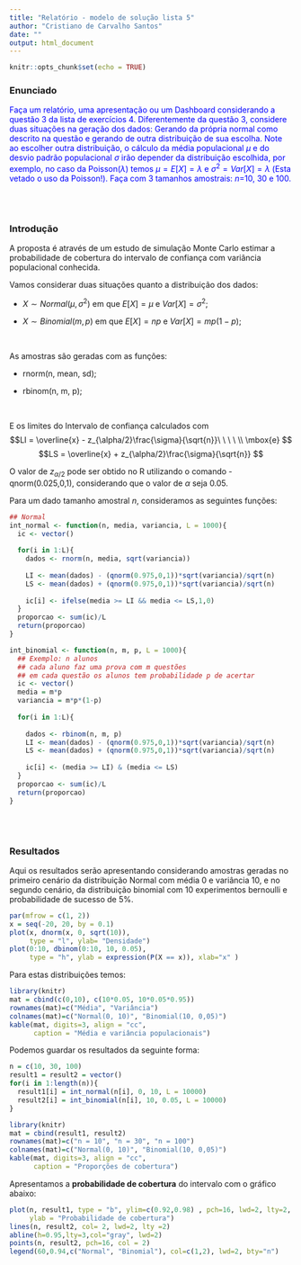 ```yaml
---
title: "Relatório - modelo de solução lista 5"
author: "Cristiano de Carvalho Santos"
date: ""
output: html_document
---
```


```r
knitr::opts_chunk$set(echo = TRUE)
```

### Enunciado

<span style="color: blue;">
Faça um relatório, uma apresentação ou um Dashboard considerando a questão 3 da lista de exercícios 4. Diferentemente da questão 3, considere duas situações na geração dos dados: Gerando da própria normal como descrito na questão e gerando de outra distribuição de sua escolha. Note ao escolher outra distribuição, o cálculo da média populacional $\mu$ e do desvio padrão populacional $\sigma$ irão depender da distribuição escolhida, por exemplo, no caso da Poisson($\lambda$) temos $\mu = E[X] = \lambda$ e $\sigma^2 = Var[X]= \lambda$ (Esta vetado o uso da Poisson!). Faça com 3 tamanhos amostrais: $n$=10, 30 e 100.</span>

\
\

### Introdução  

A proposta é através de um estudo de simulação Monte Carlo estimar a probabilidade de cobertura do intervalo de confiança com variância populacional conhecida. 

Vamos considerar duas situações quanto a distribuição dos dados:

+ $X\sim Normal(\mu, \sigma^2)$ em que $E[X]= \mu$ e $Var[X]=\sigma^2$;

+ $X\sim Binomial(m, p)$ em que $E[X]= np$ e $Var[X]=mp(1-p)$;


\


As amostras são geradas com as funções:

- rnorm(n, mean, sd);

- rbinom(n, m, p);

\ 

E os limites do Intervalo de confiança calculados com
    $$LI = \overline{x} - z_{\alpha/2}\frac{\sigma}{\sqrt{n}}\ \ \ \ \\ \mbox{e} $$
    $$LS = \overline{x} + z_{\alpha/2}\frac{\sigma}{\sqrt{n}} $$
    
O valor de $z_{\alpha/2}$ pode ser obtido no R utilizando o comando -qnorm(0.025,0,1), considerando que o valor de $\alpha$ seja 0.05.

Para um dado tamanho amostral $n$, consideramos as seguintes funções:

```r
## Normal
int_normal <- function(n, media, variancia, L = 1000){
  ic <- vector()
  
  for(i in 1:L){
    dados <- rnorm(n, media, sqrt(variancia))
    
    LI <- mean(dados) - (qnorm(0.975,0,1))*sqrt(variancia)/sqrt(n)
    LS <- mean(dados) + (qnorm(0.975,0,1))*sqrt(variancia)/sqrt(n)
    
    ic[i] <- ifelse(media >= LI && media <= LS,1,0)
  }
  proporcao <- sum(ic)/L
  return(proporcao)
}

int_binomial <- function(n, m, p, L = 1000){
  ## Exemplo: n alunos
  ## cada aluno faz uma prova com m questões
  ## em cada questão os alunos tem probabilidade p de acertar
  ic <- vector()
  media = m*p
  variancia = m*p*(1-p)
  
  for(i in 1:L){
    
    dados <- rbinom(n, m, p)
    LI <- mean(dados) - (qnorm(0.975,0,1))*sqrt(variancia)/sqrt(n)
    LS <- mean(dados) + (qnorm(0.975,0,1))*sqrt(variancia)/sqrt(n)
    
    ic[i] <- (media >= LI) & (media <= LS)
  }
  proporcao <- sum(ic)/L
  return(proporcao)
}
```




\
\

### Resultados

Aqui os resultados serão apresentando considerando amostras geradas no primeiro cenário da distribuição Normal com média 0 e variância 10, e no segundo cenário, da distribuição binomial com 10 experimentos bernoulli e probabilidade de sucesso de 5%.


```r
par(mfrow = c(1, 2))
x = seq(-20, 20, by = 0.1)
plot(x, dnorm(x, 0, sqrt(10)),
     type = "l", ylab= "Densidade")
plot(0:10, dbinom(0:10, 10, 0.05),
     type = "h", ylab = expression(P(X == x)), xlab="x" )
```
Para estas distribuições temos:
```r
library(knitr)
mat = cbind(c(0,10), c(10*0.05, 10*0.05*0.95))
rownames(mat)=c("Média", "Variância")
colnames(mat)=c("Normal(0, 10)", "Binomial(10, 0,05)")
kable(mat, digits=3, align = "cc",
      caption = "Média e variância populacionais")
```

Podemos guardar os resultados da seguinte forma:
```r
n = c(10, 30, 100)
result1 = result2 = vector()
for(i in 1:length(n)){
  result1[i] = int_normal(n[i], 0, 10, L = 10000)
  result2[i] = int_binomial(n[i], 10, 0.05, L = 10000)
}
```

```r
library(knitr)
mat = cbind(result1, result2)
rownames(mat)=c("n = 10", "n = 30", "n = 100")
colnames(mat)=c("Normal(0, 10)", "Binomial(10, 0,05)")
kable(mat, digits=3, align = "cc",
      caption = "Proporções de cobertura")
```

Apresentamos a **probabilidade de cobertura** do intervalo com o gráfico abaixo:

```r
plot(n, result1, type = "b", ylim=c(0.92,0.98) , pch=16, lwd=2, lty=2,
     ylab = "Probabilidade de cobertura")
lines(n, result2, col= 2, lwd=2, lty =2)
abline(h=0.95,lty=3,col="gray", lwd=2)
points(n, result2, pch=16, col = 2)
legend(60,0.94,c("Normal", "Binomial"), col=c(1,2), lwd=2, bty="n")
```




